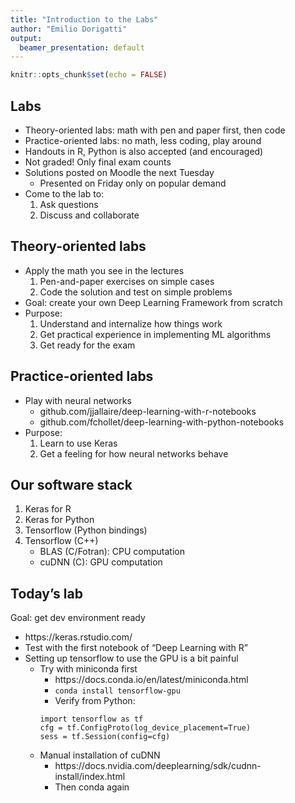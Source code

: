```yaml
---
title: "Introduction to the Labs"
author: "Emilio Dorigatti"
output:
  beamer_presentation: default
---
```


```r
knitr::opts_chunk$set(echo = FALSE)
```

## Labs

 - Theory-oriented labs: math with pen and paper first, then code
 - Practice-oriented labs: no math, less coding, play around
 - Handouts in R, Python is also accepted (and encouraged)
 - Not graded! Only final exam counts
 - Solutions posted on Moodle the next Tuesday
   - Presented on Friday only on popular demand
 - Come to the lab to:
   1. Ask questions
   2. Discuss and collaborate

## Theory-oriented labs

 - Apply the math you see in the lectures
   1. Pen-and-paper exercises on simple cases
   2. Code the solution and test on simple problems
 - Goal: create your own Deep Learning Framework from scratch
 - Purpose:
   1. Understand and internalize how things work
   2. Get practical experience in implementing ML algorithms
   3. Get ready for the exam

## Practice-oriented labs

 - Play with neural networks
   - github.com/jjallaire/deep-learning-with-r-notebooks
   - github.com/fchollet/deep-learning-with-python-notebooks
 - Purpose:
   1. Learn to use Keras
   2. Get a feeling for how neural networks behave

## Our software stack

 1. Keras for R
 2. Keras for Python
 3. Tensorflow (Python bindings)
 4. Tensorflow (C++)
     - BLAS (C/Fotran): CPU computation
     - cuDNN (C): GPU computation

## Today's lab

Goal: get dev environment ready

 - https://keras.rstudio.com/
 - Test with the first notebook of "Deep Learning with R"
 - Setting up tensorflow to use the GPU is a bit painful
   - Try with miniconda first
     - https://docs.conda.io/en/latest/miniconda.html
     - `conda install tensorflow-gpu`
     - Verify from Python:
     ```
import tensorflow as tf
cfg = tf.ConfigProto(log_device_placement=True)
sess = tf.Session(config=cfg)
     ```
   - Manual installation of cuDNN 
     - https://docs.nvidia.com/deeplearning/sdk/cudnn-install/index.html
     - Then conda again